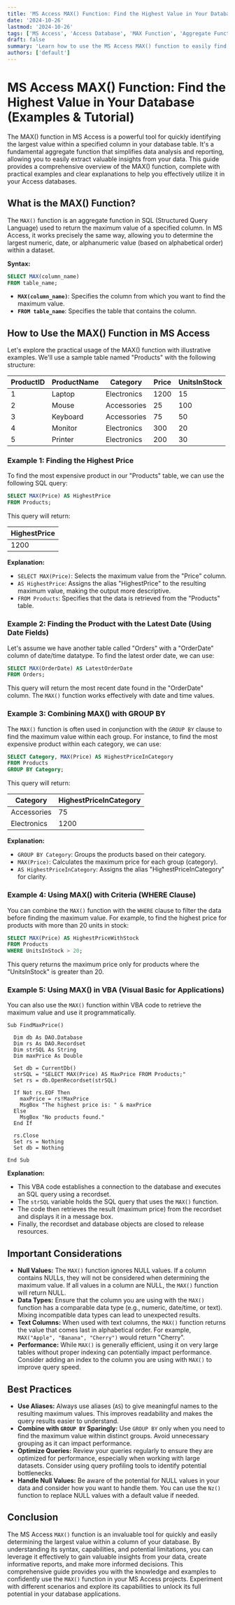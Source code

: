 ```yaml
---
title: 'MS Access MAX() Function: Find the Highest Value in Your Database (Examples & Tutorial)'
date: '2024-10-26'
lastmod: '2024-10-26'
tags: ['MS Access', 'Access Database', 'MAX Function', 'Aggregate Functions', 'SQL', 'Query', 'VBA', 'Database Design']
draft: false
summary: 'Learn how to use the MS Access MAX() function to easily find the maximum value in a column of your database table. This comprehensive guide includes practical examples and explanations for effective data analysis and reporting.'
authors: ['default']
---
```


# MS Access MAX() Function: Find the Highest Value in Your Database (Examples & Tutorial)

The MAX() function in MS Access is a powerful tool for quickly identifying the largest value within a specified column in your database table.  It's a fundamental aggregate function that simplifies data analysis and reporting, allowing you to easily extract valuable insights from your data. This guide provides a comprehensive overview of the MAX() function, complete with practical examples and clear explanations to help you effectively utilize it in your Access databases.

## What is the MAX() Function?

The `MAX()` function is an aggregate function in SQL (Structured Query Language) used to return the maximum value of a specified column. In MS Access, it works precisely the same way, allowing you to determine the largest numeric, date, or alphanumeric value (based on alphabetical order) within a dataset.

**Syntax:**

```sql
SELECT MAX(column_name)
FROM table_name;
```

*   **`MAX(column_name)`**:  Specifies the column from which you want to find the maximum value.
*   **`FROM table_name`**: Specifies the table that contains the column.

## How to Use the MAX() Function in MS Access

Let's explore the practical usage of the MAX() function with illustrative examples.  We'll use a sample table named "Products" with the following structure:

| ProductID | ProductName | Category  | Price | UnitsInStock |
|-----------|-------------|-----------|-------|--------------|
| 1         | Laptop      | Electronics| 1200  | 15           |
| 2         | Mouse       | Accessories| 25    | 100          |
| 3         | Keyboard    | Accessories| 75    | 50           |
| 4         | Monitor     | Electronics| 300   | 20           |
| 5         | Printer     | Electronics| 200   | 30           |

### Example 1: Finding the Highest Price

To find the most expensive product in our "Products" table, we can use the following SQL query:

```sql
SELECT MAX(Price) AS HighestPrice
FROM Products;
```

This query will return:

| HighestPrice |
|--------------|
| 1200         |

**Explanation:**

*   `SELECT MAX(Price)`:  Selects the maximum value from the "Price" column.
*   `AS HighestPrice`: Assigns the alias "HighestPrice" to the resulting maximum value, making the output more descriptive.
*   `FROM Products`:  Specifies that the data is retrieved from the "Products" table.

### Example 2: Finding the Product with the Latest Date (Using Date Fields)

Let's assume we have another table called "Orders" with a "OrderDate" column of date/time datatype.  To find the latest order date, we can use:

```sql
SELECT MAX(OrderDate) AS LatestOrderDate
FROM Orders;
```

This query will return the most recent date found in the "OrderDate" column.  The `MAX()` function works effectively with date and time values.

### Example 3: Combining MAX() with GROUP BY

The `MAX()` function is often used in conjunction with the `GROUP BY` clause to find the maximum value within each group. For instance, to find the most expensive product within each category, we can use:

```sql
SELECT Category, MAX(Price) AS HighestPriceInCategory
FROM Products
GROUP BY Category;
```

This query will return:

| Category     | HighestPriceInCategory |
|--------------|-------------------------|
| Accessories  | 75                      |
| Electronics | 1200                    |

**Explanation:**

*   `GROUP BY Category`: Groups the products based on their category.
*   `MAX(Price)`: Calculates the maximum price for each group (category).
*   `AS HighestPriceInCategory`:  Assigns the alias "HighestPriceInCategory" for clarity.

### Example 4:  Using MAX() with Criteria (WHERE Clause)

You can combine the `MAX()` function with the `WHERE` clause to filter the data before finding the maximum value. For example, to find the highest price for products with more than 20 units in stock:

```sql
SELECT MAX(Price) AS HighestPriceWithStock
FROM Products
WHERE UnitsInStock > 20;
```

This query returns the maximum price only for products where the "UnitsInStock" is greater than 20.

### Example 5: Using MAX() in VBA (Visual Basic for Applications)

You can also use the `MAX()` function within VBA code to retrieve the maximum value and use it programmatically.

```vba
Sub FindMaxPrice()

  Dim db As DAO.Database
  Dim rs As DAO.Recordset
  Dim strSQL As String
  Dim maxPrice As Double

  Set db = CurrentDb()
  strSQL = "SELECT MAX(Price) AS MaxPrice FROM Products;"
  Set rs = db.OpenRecordset(strSQL)

  If Not rs.EOF Then
    maxPrice = rs!MaxPrice
    MsgBox "The highest price is: " & maxPrice
  Else
    MsgBox "No products found."
  End If

  rs.Close
  Set rs = Nothing
  Set db = Nothing

End Sub
```

**Explanation:**

*   This VBA code establishes a connection to the database and executes an SQL query using a recordset.
*   The `strSQL` variable holds the SQL query that uses the `MAX()` function.
*   The code then retrieves the result (maximum price) from the recordset and displays it in a message box.
*   Finally, the recordset and database objects are closed to release resources.

## Important Considerations

*   **Null Values:**  The `MAX()` function ignores NULL values. If a column contains NULLs, they will not be considered when determining the maximum value.  If all values in a column are NULL, the `MAX()` function will return NULL.
*   **Data Types:**  Ensure that the column you are using with the `MAX()` function has a comparable data type (e.g., numeric, date/time, or text).  Mixing incompatible data types can lead to unexpected results.
*   **Text Columns:**  When used with text columns, the `MAX()` function returns the value that comes last in alphabetical order.  For example, `MAX("Apple", "Banana", "Cherry")` would return "Cherry".
*   **Performance:**  While `MAX()` is generally efficient, using it on very large tables without proper indexing can potentially impact performance.  Consider adding an index to the column you are using with `MAX()` to improve query speed.

## Best Practices

*   **Use Aliases:**  Always use aliases (`AS`) to give meaningful names to the resulting maximum values. This improves readability and makes the query results easier to understand.
*   **Combine with `GROUP BY` Sparingly:**  Use `GROUP BY` only when you need to find the maximum value within distinct groups.  Avoid unnecessary grouping as it can impact performance.
*   **Optimize Queries:**  Review your queries regularly to ensure they are optimized for performance, especially when working with large datasets. Consider using query profiling tools to identify potential bottlenecks.
*   **Handle Null Values:**  Be aware of the potential for NULL values in your data and consider how you want to handle them.  You can use the `Nz()` function to replace NULL values with a default value if needed.

## Conclusion

The MS Access `MAX()` function is an invaluable tool for quickly and easily determining the largest value within a column of your database. By understanding its syntax, capabilities, and potential limitations, you can leverage it effectively to gain valuable insights from your data, create informative reports, and make more informed decisions.  This comprehensive guide provides you with the knowledge and examples to confidently use the `MAX()` function in your MS Access projects.  Experiment with different scenarios and explore its capabilities to unlock its full potential in your database applications.
